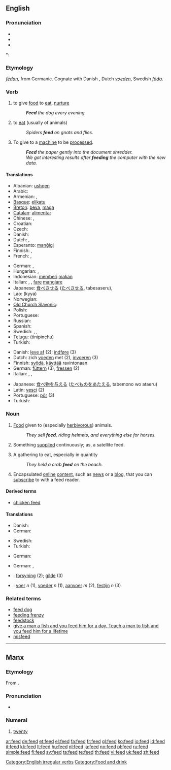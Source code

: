 {{wikipedia|dab=feed}}
==English==

===Pronunciation===
* {{SAMPA|/'fid/}}
* {{IPA|/'fid/}}
* {{audio|en-us-feed.ogg|Audio (US)}}

*: {{rhymes|iːd}}

===Etymology===
{{etyl|ang}} ''[[fedan|fēdan]]'', from Germanic.  Cognate with Danish {{term|føde}}, Dutch ''[[voeden]]'', Swedish ''[[föda]]''.

===Verb===
{{en-verb|feeds|feeding|fed}}

# {{transitive}} to give [[food]] to [[eat]], [[nurture]]
#: '''''Feed''' the dog every evening.''
# {{intransitive}} to [[eat]] (usually of animals)
#: ''Spiders '''feed''' on gnats and flies.''
# {{transitive}} To give to a [[machine]] to be [[process]]ed.
#: '''''Feed''' the paper gently into the document shredder.''
#: ''We got interesting results after '''feeding''' the computer with the new data.''

====Translations====
{{trans-top|to give food to eat}}
* Albanian: [[ushqen]]
* Arabic: {{t|ar|غذى|tr=ghadhdhaa|sc=Arab}}
* Armenian: {{t-|hy|կերակրել|tr=kerakrel|sc=Armn|xs=Armenian}}, {{t-|hy|կերցնել|tr=kerc’nel|sc=Armn|xs=Armenian}}
* [[Basque]]: [[elikatu]]
* [[Breton]]: [[beva]], [[maga]]
* [[Catalan]]: [[alimentar]]
* Chinese: {{t-|cmn|喂|tr=wèi|sc=Hans|xs=Mandarin}}, {{t|cmn|哺育|tr=bǔyù|sc=Hans|xs=Mandarin}}
* Croatian: {{t-|hr|hraniti}}
* Czech: {{t-|cs|krmit}}
* Danish: {{t-|da|fodre}}
* Dutch: {{t+|nl|voeden}}, {{t+|nl|voeren}}
* Esperanto: [[manĝigi]]
* Finnish: {{t+|fi|syöttää}}, {{t+|fi|ruokkia}}
* French: {{t+|fr|nourrir}}, {{t+|fr|alimenter}}
{{trans-mid}}
* German: {{t+|de|füttern}}, {{t-|de|nähren}}
* Hungarian: {{t+|hu|etet}}, {{t+|hu|táplál}}
* Indonesian: [[beri|memberi]] [[makan]]
* Italian: {{t+|it|nutrire}}, {{t+|it|alimentare}}, [[fare]] [[mangiare]]
* Japanese: [[食べさせる]] ([[たべさせる]], tabesaseru),  {{t+|ja|飼う|tr=kau|sc=Jpan}}
* Lao: {{Laoo|[[ເກືອ]]}} (kyya)
* Norwegian: {{t+|no|mate}}
* [[Old Church Slavonic]]: {{tø|cu|кръмити|tr=krŭmiti|sc=Cyrs}}
* Polish: {{t+|pl|karmić}}
* Portuguese: {{t+|pt|alimentar}}
* Russian: {{t|ru|кормить|tr=kormít'|sc=Cyrl}}
* Spanish: {{t+|es|alimentar}}
* Swedish: {{t+|sv|mata}}, {{t+|sv|nära}}, {{t+|sv|föda}}
* [[Telugu]]: {{t|te|తినిపించు|sc=Telu}} (tinipinchu)
* Turkish: {{t|tr|beslemek}}
{{trans-bottom}}

{{trans-top|to eat}}
* Danish: [[leve af]] (2); [[indføre]] (3)
* Dutch: zich [[voeden]] met (2), [[invoeren]] (3)
* Finnish: [[syödä]], [[käyttää]] ravintonaan
* German: [[füttern]] (3), [[fressen]] (2)
* Italian: {{t+|it|nutrirsi}}, {{t-|it|cibarsi}}, {{t+|it|mangiare}}
{{trans-mid}}
* Japanese: [[食べ物]]を[[与える]] ([[たべもの]]を[[あたえる]], tabemono wo ataeru)
* Latin: [[vesci]] (2)
* Portuguese: [[pôr]] (3)
* Turkish: {{t|tr|beslenmek}}
{{trans-bottom}}

===Noun===
{{en-noun|s|-}}

# {{uncountable}} [[food|Food]] given to (especially [[herbivor]]ous) animals.
#: ''They sell '''feed''', riding helmets, and everything else for horses.''
# Something [[supply|supplied]] continuously; as, a satellite feed.
# {{countable}} A gathering to eat, especially in quantity
#: ''They held a crab '''feed''' on the beach.''
# {{internet}} Encapsulated [[online]] [[content]], such as [[news]] or a [[blog]], that you can [[subscribe]] to with a feed reader.

====Derived terms====
* [[chicken feed]]

====Translations====
{{trans-top|food given to (especially herbivorous) animals}}
* Danish: {{t+|da|foder|n}}
* German: {{t+|de|Futter|n}}
{{trans-mid}}
* Swedish: {{t+|sv|foder|n}}
* Turkish: {{t+|tr|yem}}
{{trans-bottom}}

{{trans-top|something supplied continuously; as, a satellite feed}}
* German: {{t+|de|Einspeisung|f}}
{{trans-mid}}
{{trans-bottom}}

{{trans-top|a gathering to eat, especially in quantity}}
* German: {{t+|de|Futtern|n}}, {{t+|de|Fütterung|f}}
{{trans-mid}}
{{trans-bottom}}

{{trans-top|encapsulated online content that you can subscribe to with a feed reader}}
{{trans-mid}}
{{trans-bottom}}

{{checktrans-top}}
* {{ttbc|Danish}}: [[forsyning]] (2); [[gilde]] (3)
* {{ttbc|Dutch}}: [[voer]] ''n'' (1), [[voeder]] ''n'' (1), [[aanvoer]] ''m'' (2), [[festijn]] ''n'' (3)
{{checktrans-bottom}}

===Related terms===
* [[feed dog]]
* [[feeding frenzy]]
* [[feedstock]]
* [[give a man a fish and you feed him for a day. Teach a man to fish and you feed him for a lifetime]]
* [[misfeed]]

[[Category:English irregular verbs]]

----

==Manx==

===Etymology===
From {{etyl|sga|gv}} {{term|fiche|lang=sga}}.

===Pronunciation===
* {{IPA|/fiːdʒ/|lang=gv}}

===Numeral===
{{infl|gv|numeral}}

# {{cardinal|lang=gv}} [[twenty]]

[[Category:Food and drink]]

[[ar:feed]]
[[de:feed]]
[[et:feed]]
[[el:feed]]
[[fa:feed]]
[[fr:feed]]
[[gl:feed]]
[[ko:feed]]
[[io:feed]]
[[id:feed]]
[[it:feed]]
[[kk:feed]]
[[lt:feed]]
[[hu:feed]]
[[nl:feed]]
[[ja:feed]]
[[no:feed]]
[[pl:feed]]
[[ru:feed]]
[[simple:feed]]
[[fi:feed]]
[[sv:feed]]
[[ta:feed]]
[[te:feed]]
[[th:feed]]
[[vi:feed]]
[[uk:feed]]
[[zh:feed]]